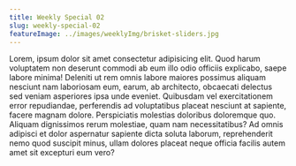 ```yaml
---
title: Weekly Special 02
slug: weekly-special-02
featureImage: ../images/weeklyImg/brisket-sliders.jpg
---
```


Lorem, ipsum dolor sit amet consectetur adipisicing elit. Quod harum voluptatem non deserunt commodi ab eum illo odio officiis explicabo, saepe labore minima! Deleniti ut rem omnis labore maiores possimus aliquam nesciunt nam laboriosam eum, earum, ab architecto, obcaecati delectus sed veniam asperiores ipsa unde eveniet. Quibusdam vel exercitationem error repudiandae, perferendis ad voluptatibus placeat nesciunt at sapiente, facere magnam dolore. Perspiciatis molestias doloribus doloremque quo. Aliquam dignissimos rerum molestiae, quam nam necessitatibus? Ad omnis adipisci et dolor aspernatur sapiente dicta soluta laborum, reprehenderit nemo quod suscipit minus, ullam dolores placeat neque officia facilis autem amet sit excepturi eum vero?